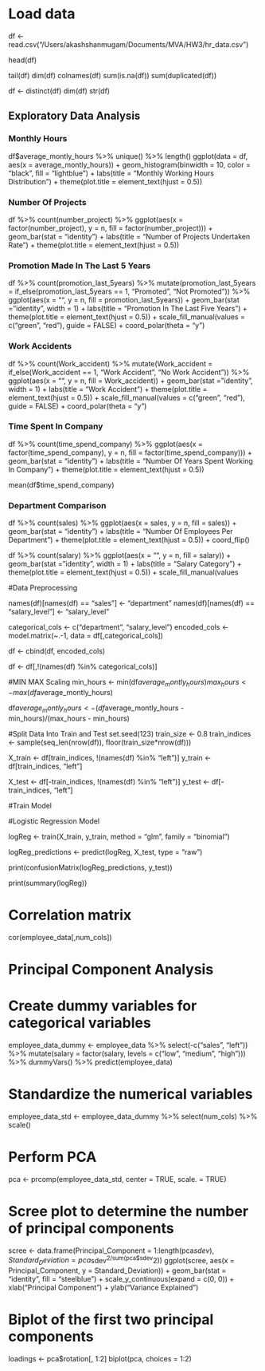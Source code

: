 # Load data
df <- read.csv("/Users/akashshanmugam/Documents/MVA/HW3/hr_data.csv")

head(df)

tail(df)
dim(df)
colnames(df)
sum(is.na(df))
sum(duplicated(df))

df <- distinct(df)
dim(df)
str(df)

## Exploratory Data Analysis

### Monthly Hours

df$average_montly_hours %>% unique() %>% length()
ggplot(data = df, aes(x = average_montly_hours)) +
  geom_histogram(binwidth = 10, color = "black", fill = "lightblue") +
  labs(title = "Monthly Working Hours Distribution") +
  theme(plot.title = element_text(hjust = 0.5))

### Number Of Projects

df %>% count(number_project) %>% 
  ggplot(aes(x = factor(number_project), y = n, fill = factor(number_project))) +
  geom_bar(stat = "identity") +
  labs(title = "Number of Projects Undertaken Rate") +
  theme(plot.title = element_text(hjust = 0.5))

### Promotion Made In The Last 5 Years

df %>% count(promotion_last_5years) %>%
  mutate(promotion_last_5years = if_else(promotion_last_5years == 1, "Promoted", "Not Promoted")) %>%
  ggplot(aes(x = "", y = n, fill = promotion_last_5years)) +
  geom_bar(stat = "identity", width = 1) +
  labs(title = "Promotion In The Last Five Years") +
  theme(plot.title = element_text(hjust = 0.5)) +
  scale_fill_manual(values = c("green", "red"), guide = FALSE) +
  coord_polar(theta = "y")

### Work Accidents

df %>% count(Work_accident) %>%
  mutate(Work_accident = if_else(Work_accident == 1, "Work Accident", "No Work Accident")) %>%
  ggplot(aes(x = "", y = n, fill = Work_accident)) +
  geom_bar(stat = "identity", width = 1) +
  labs(title = "Work Accident") +
  theme(plot.title = element_text(hjust = 0.5)) +
  scale_fill_manual(values = c("green", "red"), guide = FALSE) +
  coord_polar(theta = "y")

### Time Spent In Company

df %>% count(time_spend_company) %>%
  ggplot(aes(x = factor(time_spend_company), y = n, fill = factor(time_spend_company))) +
  geom_bar(stat = "identity") +
  labs(title = "Number Of Years Spent Working In Company") +
  theme(plot.title = element_text(hjust = 0.5))

mean(df$time_spend_company)

### Department Comparison
df %>% count(sales) %>%
  ggplot(aes(x = sales, y = n, fill = sales)) +
  geom_bar(stat = "identity") +
  labs(title = "Number Of Employees Per Department") +
  theme(plot.title = element_text(hjust = 0.5)) +
  coord_flip()

df %>% count(salary) %>%
  ggplot(aes(x = "", y = n, fill = salary)) +
  geom_bar(stat = "identity", width = 1) +
  labs(title = "Salary Category") +
  theme(plot.title = element_text(hjust = 0.5)) +
  scale_fill_manual(values

#Data Preprocessing


names(df)[names(df) == "sales"] <- "department"
names(df)[names(df) == "salary_level"] <- "salary_level"

categorical_cols <- c("department", "salary_level")
encoded_cols <- model.matrix(~.-1, data = df[,categorical_cols])

df <- cbind(df, encoded_cols)

df <- df[,!(names(df) %in% categorical_cols)]

#MIN MAX Scaling
min_hours <- min(df$average_montly_hours)
max_hours <- max(df$average_montly_hours)

df$average_montly_hours <- (df$average_montly_hours - min_hours)/(max_hours - min_hours)

#Split Data Into Train and Test
set.seed(123)
train_size <- 0.8
train_indices <- sample(seq_len(nrow(df)), floor(train_size*nrow(df)))

X_train <- df[train_indices, !(names(df) %in% "left")]
y_train <- df[train_indices, "left"]

X_test <- df[-train_indices, !(names(df) %in% "left")]
y_test <- df[-train_indices, "left"]

#Train Model

#Logistic Regression Model


logReg <- train(X_train, y_train, method = "glm", family = "binomial")

logReg_predictions <- predict(logReg, X_test, type = "raw")

print(confusionMatrix(logReg_predictions, y_test))

print(summary(logReg))

# Correlation matrix
cor(employee_data[,num_cols])

# Principal Component Analysis
# Create dummy variables for categorical variables
employee_data_dummy <- employee_data %>%
  select(-c("sales", "left")) %>%
  mutate(salary = factor(salary, levels = c("low", "medium", "high"))) %>%
  dummyVars() %>%
  predict(employee_data)

# Standardize the numerical variables
employee_data_std <- employee_data_dummy %>%
  select(num_cols) %>%
  scale()

# Perform PCA
pca <- prcomp(employee_data_std, center = TRUE, scale. = TRUE)

# Scree plot to determine the number of principal components
scree <- data.frame(Principal_Component = 1:length(pca$sdev), Standard_Deviation = pca$sdev^2/sum(pca$sdev^2))
ggplot(scree, aes(x = Principal_Component, y = Standard_Deviation)) +
  geom_bar(stat = "identity", fill = "steelblue") +
  scale_y_continuous(expand = c(0, 0)) +
  xlab("Principal Component") +
  ylab("Variance Explained")

# Biplot of the first two principal components
loadings <- pca$rotation[, 1:2]
biplot(pca, choices = 1:2)




